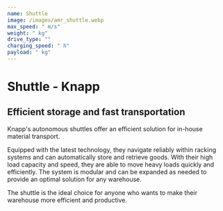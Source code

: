 ```yaml
---
name: Shuttle
image: /images/amr_shuttle.webp
max_speed: " m/s"
weight: " kg"
drive_type: ""
charging_speed: " h"
payload: " kg"
---
```

# Shuttle - Knapp

## Efficient storage and fast transportation

Knapp's autonomous shuttles offer an efficient solution for in-house material transport.

Equipped with the latest technology, they navigate reliably within racking systems and can automatically store and retrieve goods.
With their high load capacity and speed, they are able to move heavy loads quickly and efficiently. The system is modular and can be expanded as needed to provide an optimal solution for any warehouse.

The shuttle is the ideal choice for anyone who wants to make their warehouse more efficient and productive.
